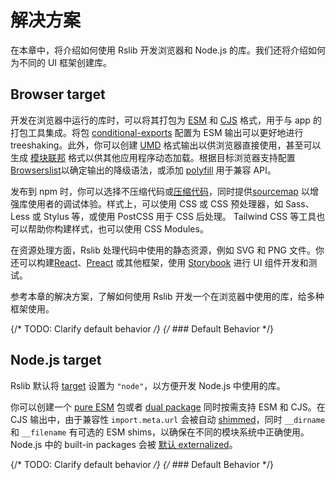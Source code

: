 # 解决方案

在本章中，将介绍如何使用 Rslib 开发浏览器和 Node.js 的库。我们还将介绍如何为不同的 UI 框架创建库。

## Browser target

开发在浏览器中运行的库时，可以将其打包为 [ESM](/guide/basic/output-format#esm--cjs) 和 [CJS](/guide/basic/output-format#esm--cjs) 格式，用于与 app 的打包工具集成。将包 [conditional-exports](https://nodejs.org/api/packages.html#conditional-exports) 配置为 ESM 输出可以更好地进行 treeshaking。此外，你可以创建 [UMD](/guide/basic/output-format#umd) 格式输出以供浏览器直接使用，甚至可以生成 [模块联邦](/guide/advanced/module-federation) 格式以供其他应用程序动态加载。根据目标浏览器支持配置 [Browserslist](https://rsbuild.dev/zh/guide/advanced/browserslist)以确定输出的降级语法，或添加 [polyfill](/guide/advanced/output-compatibility) 用于兼容 API。

发布到 npm 时，你可以选择不压缩代码或[压缩代码](/config/rsbuild/output#outputminify)，同时提供[sourcemap](/config/rsbuild/output#outputsourcema) 以增强库使用者的调试体验。样式上，可以使用 CSS 或 CSS 预处理器，如 Sass、Less 或 Stylus 等，或使用 PostCSS 用于 CSS 后处理。 Tailwind CSS 等工具也可以帮助你构建样式，也可以使用 CSS Modules。

在资源处理方面，Rslib 处理代码中使用的静态资源，例如 SVG 和 PNG 文件。你还可以构建[React](/guide/solution/react)、[Preact](https://github.com/web-infra-dev/rslib/tree/main/examples/preact-component-bundle-false) 或其他框架，使用 [Storybook](/guide/advanced/storybook) 进行 UI 组件开发和测试。

参考本章的解决方案，了解如何使用 Rslib 开发一个在浏览器中使用的库，给多种框架使用。

{/* TODO: Clarify default behavior */}
{/* ### Default Behavior */}

## Node.js target

Rslib 默认将 [target](/config/rsbuild/output#outputtarget) 设置为 `"node"`，以方便开发 Node.js 中使用的库。

你可以创建一个 [pure ESM](/guide/basic/output-format#esm--cjs) 包或者 [dual package](/guide/basic/output-format#esm--cjs) 同时按需支持 ESM 和 CJS。在 CJS 输出中，由于兼容性 `import.meta.url` 会被自动 [shimmed](/config/lib/shims)，同时 `__dirname` 和 `__filename` 有可选的 ESM shims，以确保在不同的模块系统中正确使用。Node.js 中的 built-in packages 会被 [默认 externalized](/guide/advanced/third-party-deps)。

{/* TODO: Clarify default behavior */}
{/* ### Default Behavior */}
